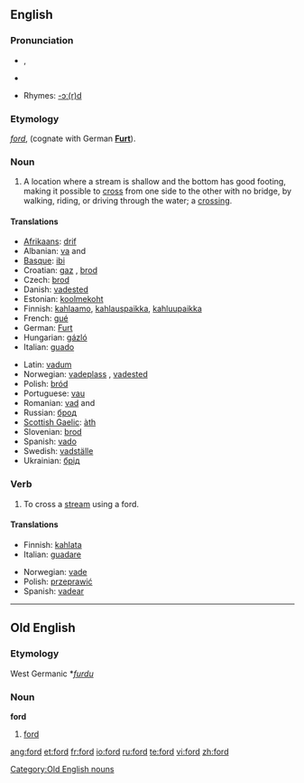 {{see|Ford|FORD}}
{{wikipedia|dab=ford (disambiguation)|ford}}
==English==

===Pronunciation===
*{{IPA|/fɔːd/}}, {{SAMPA|/fO@d/}}
*{{audio|en-us-ford.ogg|Audio (US)}}

*Rhymes: [[Rhymes:English:-ɔː(r)d|-ɔː(r)d]]

===Etymology===
{{OE.}} ''[[#Old English|ford]]'', (cognate with German '''[[Furt]]''').

===Noun===
{{en-noun}}

# A location where a stream is shallow and the bottom has good footing, making it possible to [[cross]] from one side to the other with no bridge, by walking, riding, or driving through the water; a [[crossing]].

====Translations====
{{trans-top|crossing}}
*[[Afrikaans]]: [[drif]]
*Albanian: [[va]] {{f}} and {{m}}
*[[Basque]]: [[ibi]]
*Croatian: [[gaz]] {{m}}, [[brod]] {{m}}
*Czech: [[brod]] {{m}}
*Danish: [[vadested#Danish|vadested]] {{n}}
*Estonian: [[koolmekoht]]
*Finnish: [[kahlaamo]], [[kahlauspaikka]], [[kahluupaikka]]
*French: [[gué]] {{m}}
*German: [[Furt]] {{f}}
*Hungarian: [[gázló]]
*Italian: [[guado]] {{m}}
{{trans-mid}}
*Latin: [[vadum]] {{n}}
*Norwegian: [[vadeplass]] {{m}}, [[vadested#Norwegian|vadested]] {{n}}
*Polish: [[bród]] {{m}}
*Portuguese: [[vau]]
*Romanian: [[vad]] {{f}} and {{m}}
*Russian: [[брод]]
*[[Scottish Gaelic]]: [[àth]] {{m}}
*Slovenian: [[brod]] {{m}}
*Spanish: [[vado]] {{m}}
*Swedish: [[vadställe]] {{n}}
*Ukrainian: [[брід]]
{{trans-bottom}}

===Verb===
{{en-verb}}

# To cross a [[stream]] using a ford.

====Translations====
{{trans-top|to cross a stream}}
*Finnish: [[kahlata]]
*Italian: [[guadare]]
{{trans-mid}}
*Norwegian: [[vade]]
*Polish: [[przeprawić]]
*Spanish: [[vadear]]
{{trans-bottom}}

----

==Old English==

===Etymology===
West Germanic *''[[furdu]]''

===Noun===
'''ford''' {{m}}

# [[#Noun|ford]]

[[Category:Old English nouns]]

[[ang:ford]]
[[et:ford]]
[[fr:ford]]
[[io:ford]]
[[ru:ford]]
[[te:ford]]
[[vi:ford]]
[[zh:ford]]